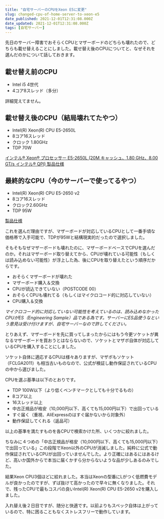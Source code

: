 ```yaml
---
title: "自宅サーバーのCPUをXeon E5に変更"
slug: changed-cpu-of-home-server-to-xeon-e5
date_published: 2021-12-01T12:31:08.000Z
date_updated: 2021-12-01T12:31:08.000Z
tags: [自宅サーバー]
---
```


先日のサーバー障害でおそらくCPUとマザーボードのどちらも壊れたので、どちらも載せ替えることにしました。載せ替え後のCPUについてと、なぜそれを選んだのかについて話しておきます。

## 載せ替え前のCPU

- Intel i5 4世代
- 4コア8スレッド（多分）

詳細覚えてません。

## 載せ替え後のCPU（結局壊れてたやつ）

- Intel(R) Xeon(R) CPU E5-2650L
- 8コア16スレッド
- クロック 1.80GHz
- TDP 70W


[インテル® Xeon® プロセッサー E5-2650L (20M キャッシュ、1.80 GHz、8.00 GT/s インテル® QPI) 製品仕様](https://ark.intel.com/content/www/jp/ja/ark/products/64585/intel-xeon-processor-e5-2650l-20m-cache-1-80-ghz-8-00-gt-s-intel-qpi.html)

## 最終的なCPU（今のサーバーで使ってるやつ）

- Intel(R) Xeon(R) CPU E5-2650 v2
- 8コア16スレッド
- クロック2.60GHz
- TDP 95W


[製品仕様](https://ark.intel.com/content/www/jp/ja/ark/products/75269/intel-xeon-processor-e5-2650-v2-20m-cache-2-60-ghz.html)

これを選んだ理由ですが、マザーボードが対応しているCPUとして一番手頃な価格帯で入手可能で、TDPが95Wと結構現実的だったので選択しました。

そもそもなぜマザーボードも壊れたのに、マザーボードベースでCPUを選んだのか。それはマザーボード取り替えてから、CPUが壊れている可能性（もしくは読み込めない可能性）が浮上した為、後にCPUを取り替えたという順序だからです。

- おそらくマザーボードが壊れた
- マザーボード購入＆交換
- CPUが読込できていない（POSTCODE 00）
- おそらくCPUも壊れてる（もしくはマイクロコード的に対応していない）
- CPU購入＆交換

*マイクロコード的に対応していない可能性を考えているのは、読み込めなかったCPUがES（Engineering Sample）品である為です。サーバーにES品使うなという意見は受け付けますが、自宅サーバーなので許してください。*

とりあえず、マザーボードを先に買ってしまったからにはもう今更ソケットが異なるマザーボードを買おうとはならないので、ソケットとマザボ自体が対応しているCPUを購入することにしました。

ソケット自体に適応するCPUは様々ありますが、マザボもソケット（FCLGA2011）も相当古いものなので、公式が検証し動作保証されているCPUの中から選びました。

CPUを選ぶ基準は以下のとおりです。

- TDP 100W以下（より低くベンチマークとしても十分でるもの）
- 8コア以上
- 16スレッド以上
- 中古正規品が格安（10,000円以下、高くても15,000円以下）で出回っている
- すぐ届く（重視、AliExpressのはすぐ届かないから対象外）
- 動作保証してくれる（返品可）

以上の基準を満たすものを各CPUで検索かけた所、いくつかに絞れました。

ちなみに４つめの「中古正規品が格安（10,000円以下、高くても15,000円以下）で出回っている」この段階でXeon以外のCPUが消滅しました。純粋に公式で動作保証されているCPUが出回っていませんでした。より正確にはあるにはあるけど、高いか国外からで本当に届くかすら分からないような品が少しあるのみでした。

結果Xeon CPU3個ほどに絞れました。本当はXeonの型番にLがつく低燃費モデルが良かったのですが、ずば抜けて高かったので早々に無くなりました。それで、残ったCPUで最もコスパの良いIntel(R) Xeon(R) CPU E5-2650 v2を購入しました。

入れ替え後２日目ですが、随分と快適です。以前よりもスペック自体は上がっているので、特に困ることもなくストレスフリーで動作しています。
